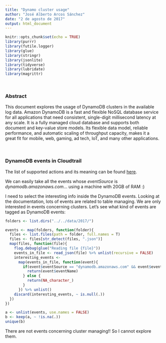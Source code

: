 ```yaml
---
title: "Dynamo cluster usage"
author: "José Alberto Arcos Sánchez"
date: "2 de agosto de 2017"
output: html_document
---
```


```r
knitr::opts_chunk$set(echo = TRUE)
library(purrr)
library(futile.logger)
library(glue)
library(stringr)
library(jsonlite)
library(tidyverse)
library(lubridate)
library(magrittr)
```

<br>

### Abstract

This document explores the usage of DynamoDB clusters in the available log data. Amazon DynamoDB is a fast and flexible NoSQL database service for all applications that need consistent, single-digit millisecond latency at any scale. It is a fully managed cloud database and supports both document and key-value store models. Its flexible data model, reliable performance, and automatic scaling of throughput capacity, makes it a great fit for mobile, web, gaming, ad tech, IoT, and many other applications.

<br>

### DynamoDB events in Cloudtrail

The list of supported actions and its meaning can be found [here](http://docs.aws.amazon.com/amazondynamodb/latest/APIReference/API_Operations_Amazon_DynamoDB.html).

We can easily take all the events whose *eventSource* is *dynamodb.amazonaws.com*... using a machine with 20GB of RAM :)

I need to select the interesting info inside the DynamoDB events. Looking at the documentation, lots of events are related to table managing. We are only interested in events concerning clusters. Let's see what kind of events are tagged as DynamoDB events:

```r

folders <- list.dirs("../../data/2017/")

events <- map(folders, function(folder){
  files <- list.files(path = folder, full.names = T)
  files <- files[str_detect(files, ".json")]
  map(files, function(file){
    flog.debug(glue("Reading file {file}"))
    events_in_file <- read_json(file) %>% unlist(recursive = FALSE)
    interesting_events <- 
      map(events_in_file, function(event){
        if(event$eventSource == "dynamodb.amazonaws.com" && event$eventName != "DescribeTable" && event$eventName != "ListTables"){
          return(event$eventName)
        } else {
          return(NA_character_)
        }
      }) %>% unlist()
    discard(interesting_events, ~ is.null(.))
  })
})

a <- unlist(events, use.names = FALSE)
b <- keep(a, ~ !is.na(.))
unique(b)
```

There are not events concerning cluster managing!! So I cannot explore them.